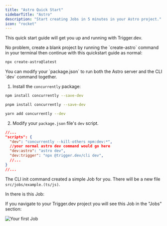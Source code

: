 ```yaml
---
title: "Astro Quick Start"
sidebarTitle: "Astro"
description: "Start creating Jobs in 5 minutes in your Astro project."
icon: "rocket"
---
```


This quick start guide will get you up and running with Trigger.dev.

<Accordion title="Need to create a new Astro project to add Trigger.dev to?">
No problem, create a blank project by running the `create-astro` command in your terminal then continue with this quickstart guide as normal:

```bash
npx create-astro@latest
```

</Accordion>

<Steps titleSize="h3">
<Snippet file="quickstart-setup-steps.mdx" />

<Step title="Run the CLI `dev` command">

<Snippet file="quickstart-cli-dev.mdx" />

<AccordionGroup>
<Accordion title="Advanced: Run your Astro server together with the CLI">
You can modify your `package.json` to run both the Astro server and the CLI `dev` command together.

1. Install the `concurrently` package:

  <CodeGroup>

```bash npm
npm install concurrently --save-dev
```

```bash pnpm
pnpm install concurrently --save-dev
```

```bash yarn
yarn add concurrently --dev
```

</CodeGroup>

2. Modify your `package.json` file's `dev` script.

```json package.json
//...
"scripts": {
  "dev": "concurrently --kill-others npm:dev:*",
  //your normal astro dev command would go here
  "dev:astro": "astro dev",
  "dev:trigger": "npx @trigger.dev/cli dev",
  //...
}
//...
```

</Accordion>
</AccordionGroup>

</Step>

<Step title="Your first job">

The CLI init command created a simple Job for you. There will be a new file `src/jobs/example.(ts/js)`.

In there is this Job:

<Snippet file="quickstart-example-job.mdx" />

If you navigate to your Trigger.dev project you will see this Job in the "Jobs" section:

![Your first Job](/images/first-job.png)

</Step>

<Snippet file="quickstart-running-your-job.mdx" />

</Steps>

<Snippet file="quickstart-whats-next.mdx" />
